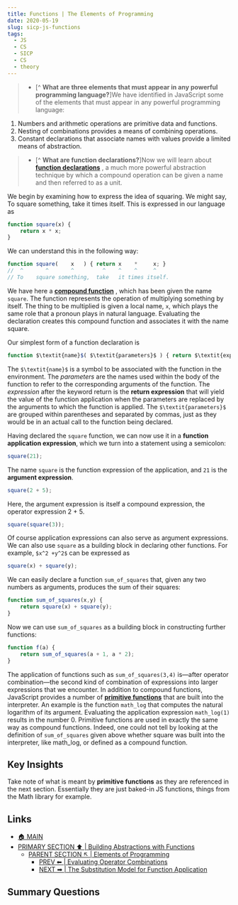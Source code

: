 ```yaml
---
title: Functions | The Elements of Programming
date: 2020-05-19
slug: sicp-js-functions
tags:
  - JS
  - CS
  - SICP
  - CS
  - theory
---
```


>- [^ **What are three elements that must appear in any powerful programming language?**]We have identified in JavaScript some of the elements that must appear in any powerful programming language:

 1. Numbers and arithmetic operations are primitive data and functions.
 2. Nesting of combinations provides a means of combining operations.
 3. Constant declarations that associate names with values provide a limited means of abstraction.

>- [^ **What are function declarations?**]Now we will learn about [**function declarations**]() , a much more powerful abstraction technique by which a compound operation can be given a name and then referred to as a unit.

We begin by examining how to express the idea of squaring. We might say, To square something, take it times itself. This is expressed in our language as
```js 
function square(x) {
    return x * x;
}
```

We can understand this in the following way:
```js 
function square(    x   ) { return x    *     x; }
//  ^       ^       ^         ^    ^    ^     ^
// To    square something,  take   it times itself.
``` 
We have here a [**compound function**]() , which has been given the name `square`. The function represents the operation of multiplying something by itself. The thing to be multiplied is given a local name, `x`, which plays the same role that a pronoun plays in natural language. Evaluating the declaration creates this compound function and associates it with the name square.

Our simplest form of a function declaration is
```js 
function $\textit{name}$( $\textit{parameters}$ ) { return $\textit{expression}$; }
``` 
The `$\textit{name}$` is a symbol to be associated with the function in the environment. The $\textit{parameters}$ are the names used within the body of the function to refer to the corresponding arguments of the function. The $\textit{expression}$ after the keyword return is the **return expression** that will yield the value of the function application when the parameters are replaced by the arguments to which the function is applied. The `$\textit{parameters}$` are grouped within parentheses and separated by commas, just as they would be in an actual call to the function being declared.

Having declared the `square` function, we can now use it in a **function application expression**, which we turn into a statement using a semicolon:
```js 
square(21);
``` 
The name `square` is the function expression of the application, and `21` is the **argument expression**.
```js 
square(2 + 5);
```
Here, the argument expression is itself a compound expression, the operator expression 2 + 5.
```js 
square(square(3));
```
Of course application expressions can also serve as argument expressions.
We can also use `square` as a building block in declaring other functions. For example, `$x^2 +y^2$` can be expressed as
```js 
square(x) + square(y);
```
We can easily declare a function `sum_of_squares` that, given any two numbers as arguments, produces the sum of their squares:
```js 
function sum_of_squares(x,y) {
    return square(x) + square(y);
}
```
Now we can use `sum_of_squares` as a building block in constructing further functions:
```js
function f(a) {
    return sum_of_squares(a + 1, a * 2);
}
```
The application of functions such as `sum_of_squares(3,4)` is—after operator combination—the second kind of combination of expressions into larger expressions that we encounter. In addition to compound functions, JavaScript provides a number of [**primitive functions**]()  that are built into the interpreter. An example is the function `math_log` that computes the natural logarithm of its argument. Evaluating the application expression `math_log(1)` results in the number 0. Primitive functions are used in exactly the same way as compound functions. Indeed, one could not tell by looking at the definition of `sum_of_squares` given above whether square was built into the interpreter, like math_log, or defined as a compound function.

## Key Insights 
Take note of what is meant by **primitive functions** as they are referenced in the next section. Essentially they are just baked-in JS functions, things from the Math library for example. 

## Links 
- [🏠 MAIN](sicp-js-main)
- [PRIMARY SECTION ⬆ | Building Abstractions with Functions](/sicp-js-building-abstractions-with-functions)
    - [PARENT SECTION ↖ | Elements of Programming](/sicp-js-elements-of-programming)
        - [PREV ⬅ | Evaluating Operator Combinations](/sicp-js-evaluating-operator-combinations)
        - [NEXT ➡ | The Substitution Model for Function Application ](/sicp-js-substitution-model-function-application)

## Summary Questions

